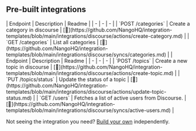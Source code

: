 
## Pre-built integrations

<AccordionGroup>


<Accordion title="Categories">
| Endpoint | Description | Readme |
| - | - | - |
| `POST /categories` | Create a category in discourse | [🔗](https://github.com/NangoHQ/integration-templates/blob/main/integrations/discourse/actions/create-category.md) |
| `GET /categories` | List all categories | [🔗](https://github.com/NangoHQ/integration-templates/blob/main/integrations/discourse/syncs/categories.md) |
</Accordion>


<Accordion title="Others">
| Endpoint | Description | Readme |
| - | - | - |
| `POST /topics` | Create a new topic in discourse | [🔗](https://github.com/NangoHQ/integration-templates/blob/main/integrations/discourse/actions/create-topic.md) |
| `PUT /topics/status` | Update the status of a topic | [🔗](https://github.com/NangoHQ/integration-templates/blob/main/integrations/discourse/actions/update-topic-status.md) |
| `GET /users` | Fetches a list of active users from Discourse. | [🔗](https://github.com/NangoHQ/integration-templates/blob/main/integrations/discourse/syncs/active-users.md) |
</Accordion>

</AccordionGroup>

<Tip>Not seeing the integration you need? [Build your own](https://nango.dev/docs/guides/platform/functions) independently.</Tip>
